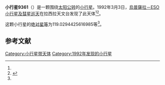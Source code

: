 {{Infobox planet
| bgcolour = #FFFFC0
| name = 9361
| symbol = 
| image = 
| caption = 
| discovery = yes
| discovery_ref = 
| discoverer = [[烏普薩拉－ESO小行星及彗星巡天|烏普薩拉－ESO小行星及彗星巡天]]
| discovery_site = [[拉西拉天文台|拉西拉天文台]] 
| discovered = 1992年3月3日
| designations = yes
| mp_name = 
| named_after = 
| alt_names = 1992 EM18/ 1990 WH6
| mp_category = [[主带小行星|主带小行星]]
| orbit_ref = <ref name="a">[http://ssd.jpl.nasa.gov/sbdb.cgi?sstr=9361 9361] {{Wayback|url=http://ssd.jpl.nasa.gov/sbdb.cgi?sstr=9361 |date=20210717065417 }}，小行星數據庫瀏覽器（JPL Small-Body Database Browser）－[[美国国家航空航天局|美国国家航空航天局]]喷气推进实验室</ref>
| epoch = 2456400.5 (2013年4月18日更新)
| aphelion = {{convert|2.885209855521174|AU|km|3|abbr=on|lk=out}}
| perihelion = {{convert|2.378535617893436|AU|km|3|abbr=on}}
| semimajor = {{convert|2.631872736707304|AU|km|3|abbr=on}}
| eccentricity = 0.096257359
| period = 1559.537258 [[日|日]]<br />4.27[[儒略年|儒略年]]
| avg_speed = 
| inclination = 6.18662503213212
| asc_node = 207.258040572578
| mean_anomaly = 
| arg_peri = 119.0294425616985
| satellites = 
| physical_characteristics = yes
| dimensions = 
| mass = 
| density = 
| surface_grav = 
| escape_velocity = 
| sidereal_day = 
| axial_tilt = 
| pole_ecliptic_lat = 
| pole_ecliptic_lon = 
| albedo = 
| temperatures= 
| temp_name1 = 
| mean_temp_1 = 
| max_temp_1 = 
| temp_name2 = 
| max_temp_2 = 
| spectral_type = 
| abs_magnitude = 119.0294425616985
}}

'''小行星9361'''（{{lang-en|9361}}）是一颗围绕[[太阳|太阳]][[公转|公转]]的[[小行星|小行星]]。1992年3月3日，[[烏普薩拉－ESO小行星及彗星巡天|烏普薩拉－ESO小行星及彗星巡天]]在拉西拉天文台发现了此天体<ref name="a" /><ref>{{cite news|title=小行星列表|url=http://cfa-www.harvard.edu/iau/lists/NumberedMPs.txt|accessdate=2013-07-08|newspaper=哈佛大学|archive-date=2008-05-17|archive-url=https://web.archive.org/web/20080517010638/http://cfa-www.harvard.edu/iau/lists/NumberedMPs.txt|dead-url=no}}</ref>。

这颗小行星的[[绝对星等|绝对星等]]为119.0294425616985等<ref name="a" />。

==参考文献==
{{reflist}}
{{Minor Planet Number|[[小行星9360|小行星9360]]|[[小行星9362|小行星9362]]}}

{{小天体}}

[[Category:小行星带天体|Category:小行星带天体]]
[[Category:1992年发现的小行星|Category:1992年发现的小行星]]

{{asteroid-stub}}